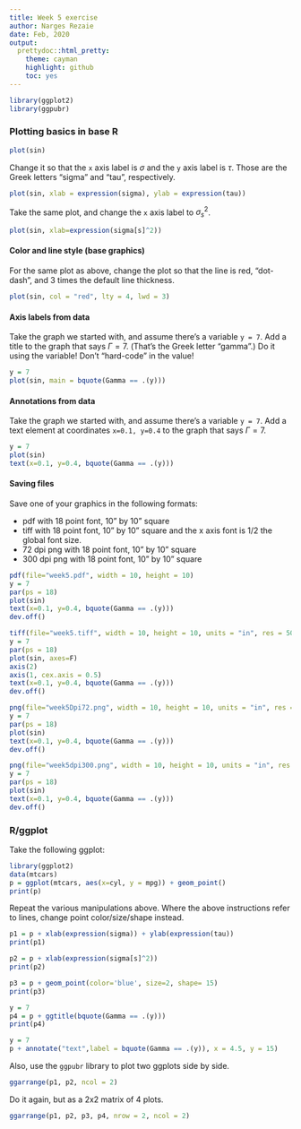 ```yaml
---
title: Week 5 exercise
author: Narges Rezaie
date: Feb, 2020
output:
  prettydoc::html_pretty:
    theme: cayman
    highlight: github
    toc: yes
---
```


```r
library(ggplot2)
library(ggpubr)
```

### Plotting basics in base R

```r
plot(sin)
```

Change it so that the `x` axis label is $\sigma$ and the `y` axis label is $\tau$.
Those are the Greek letters "sigma" and "tau", respectively.
```r
plot(sin, xlab = expression(sigma), ylab = expression(tau))
```

Take the same plot, and change the `x` axis label to $\sigma^2_s$.
```r
plot(sin, xlab=expression(sigma[s]^2))
```

#### Color and line style (base graphics)

For the same plot as above, change the plot so that the line is red, "dot-dash", and 3 times the default line thickness.
```r
plot(sin, col = "red", lty = 4, lwd = 3)
```

#### Axis labels from data

Take the graph we started with, and assume there's a variable `y = 7`.
Add a title to the graph that says $\Gamma = 7$.
(That's the Greek letter "gamma".)
Do it using the variable! 
Don't "hard-code" in the value!
```r
y = 7
plot(sin, main = bquote(Gamma == .(y)))
```

#### Annotations from data

Take the graph we started with, and assume there's a variable `y = 7`.
Add a text element at coordinates `x=0.1, y=0.4` to the graph that says $\Gamma = 7$.
```r
y = 7
plot(sin)
text(x=0.1, y=0.4, bquote(Gamma == .(y)))
```

#### Saving files

Save one of your graphics in the following formats:

* pdf with 18 point font, 10" by 10" square
* tiff with 18 point font, 10" by 10" square and the x axis font is 1/2 the global font size.
* 72 dpi png with 18 point font, 10" by 10" square
* 300 dpi png with 18 point font, 10" by 10" square
```r
pdf(file="week5.pdf", width = 10, height = 10)
y = 7
par(ps = 18)
plot(sin)
text(x=0.1, y=0.4, bquote(Gamma == .(y)))
dev.off()
```

```r
tiff(file="week5.tiff", width = 10, height = 10, units = "in", res = 500)
y = 7
par(ps = 18)
plot(sin, axes=F)
axis(2)
axis(1, cex.axis = 0.5)
text(x=0.1, y=0.4, bquote(Gamma == .(y)))
dev.off()
```

```r
png(file="week5Dpi72.png", width = 10, height = 10, units = "in", res = 72)
y = 7
par(ps = 18)
plot(sin)
text(x=0.1, y=0.4, bquote(Gamma == .(y)))
dev.off()
```

```r
png(file="week5dpi300.png", width = 10, height = 10, units = "in", res = 300)
y = 7
par(ps = 18)
plot(sin)
text(x=0.1, y=0.4, bquote(Gamma == .(y)))
dev.off()
```

### R/ggplot

Take the following ggplot:
```r
library(ggplot2)
data(mtcars)
p = ggplot(mtcars, aes(x=cyl, y = mpg)) + geom_point()
print(p)
```

Repeat the various manipulations above.
Where the above instructions refer to lines, change point color/size/shape instead.
```r
p1 = p + xlab(expression(sigma)) + ylab(expression(tau))
print(p1)
```

```r
p2 = p + xlab(expression(sigma[s]^2))
print(p2)
```

```r
p3 = p + geom_point(color='blue', size=2, shape= 15)
print(p3)
```

```r
y = 7
p4 = p + ggtitle(bquote(Gamma == .(y)))
print(p4)
```

```r
y = 7
p + annotate("text",label = bquote(Gamma == .(y)), x = 4.5, y = 15)
```

Also, use the `ggpubr` library to plot two ggplots side by side.
```r
ggarrange(p1, p2, ncol = 2)
```

Do it again, but as a 2x2 matrix of 4 plots.
```r
ggarrange(p1, p2, p3, p4, nrow = 2, ncol = 2)
```